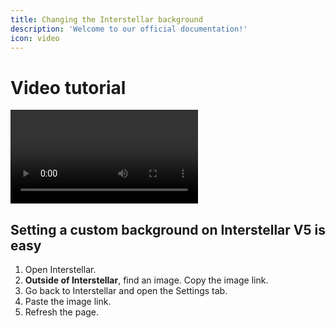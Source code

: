 ```yaml
---
title: Changing the Interstellar background
description: 'Welcome to our official documentation!'
icon: video
---
```

# Video tutorial
<video controls src="assets/video/v5-custom-background.mp4"></video>

## Setting a custom background on Interstellar V5 is easy
1. Open Interstellar.
2. **Outside of Interstellar**, find an image. Copy the image link.
3. Go back to Interstellar and open the Settings tab.
4. Paste the image link.
5. Refresh the page.
